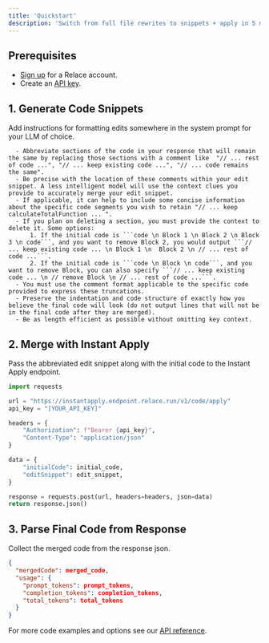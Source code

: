 ```yaml
---
title: 'Quickstart'
description: 'Switch from full file rewrites to snippets + apply in 5 minutes'
---
```


## Prerequisites

- [Sign up](https://app.relace.ai) for a Relace account.
- Create an [API key](https://app.relace.ai/settings/api-keys).

## 1. Generate Code Snippets

Add instructions for formatting edits somewhere in the system prompt for your LLM of choice.

````
  - Abbreviate sections of the code in your response that will remain the same by replacing those sections with a comment like  "// ... rest of code ...", "// ... keep existing code ...", "// ... code remains the same".
  - Be precise with the location of these comments within your edit snippet. A less intelligent model will use the context clues you provide to accurately merge your edit snippet.
  - If applicable, it can help to include some concise information about the specific code segments you wish to retain "// ... keep calculateTotalFunction ... ".
  - If you plan on deleting a section, you must provide the context to delete it. Some options:
      1. If the initial code is ```code \n Block 1 \n Block 2 \n Block 3 \n code```, and you want to remove Block 2, you would output ```// ... keep existing code ... \n Block 1 \n  Block 2 \n // ... rest of code ...```.
      2. If the initial code is ```code \n Block \n code```, and you want to remove Block, you can also specify ```// ... keep existing code ... \n // remove Block \n // ... rest of code ...```.
  - You must use the comment format applicable to the specific code provided to express these truncations.
  - Preserve the indentation and code structure of exactly how you believe the final code will look (do not output lines that will not be in the final code after they are merged).
  - Be as length efficient as possible without omitting key context.
````

## 2. Merge with Instant Apply

Pass the abbreviated edit snippet along with the initial code to the Instant Apply endpoint.

```python
import requests

url = "https://instantapply.endpoint.relace.run/v1/code/apply"
api_key = "[YOUR_API_KEY]"

headers = {
    "Authorization": f"Bearer {api_key}",
    "Content-Type": "application/json"
}

data = {
    "initialCode": initial_code,
    "editSnippet": edit_snippet,
}

response = requests.post(url, headers=headers, json=data)
return response.json()
```

## 3. Parse Final Code from Response

Collect the merged code from the response json.

```json
{
  "mergedCode": merged_code,
  "usage": {
    "prompt_tokens": prompt_tokens,
    "completion_tokens": completion_tokens,
    "total_tokens": total_tokens
  }
}
```

For more code examples and options see our [API reference](/api-reference/instant-apply/apply).